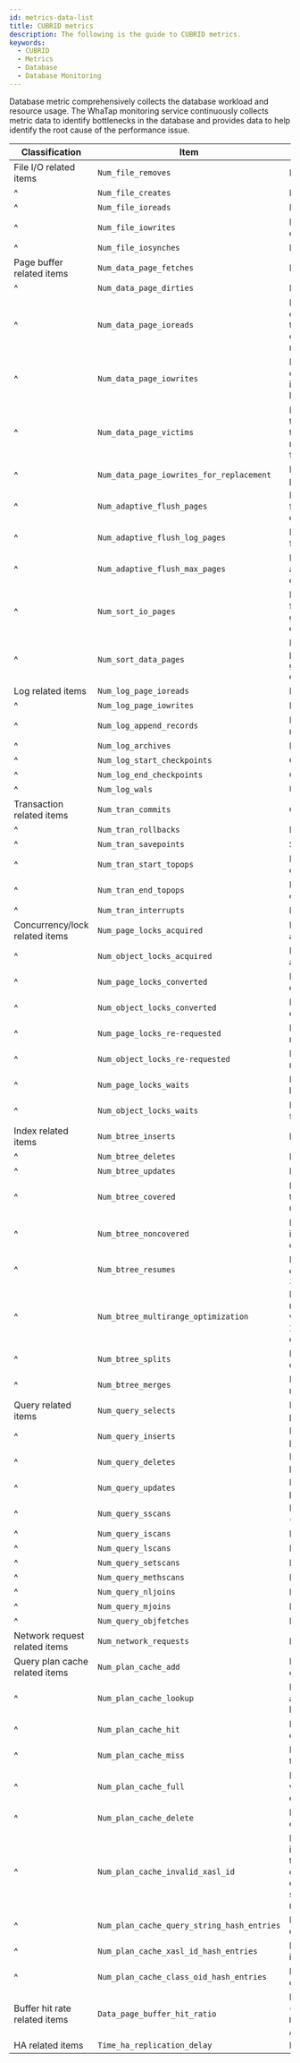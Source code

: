 ```yaml
---
id: metrics-data-list
title: CUBRID metrics
description: The following is the guide to CUBRID metrics.
keywords:
  - CUBRID
  - Metrics
  - Database
  - Database Monitoring
---
```


Database metric comprehensively collects the database workload and resource usage. The WhaTap monitoring service continuously collects metric data to identify bottlenecks in the database and provides data to help identify the root cause of the performance issue.

<div class='db-metric-cubrid'>

| Classification                 | Item                                       | Description                                                                                                                                                                                     |
| ------------------------------ | ------------------------------------------ | ----------------------------------------------------------------------------------------------------------------------------------------------------------------------------------------------- |
| File I/O related items         | `Num_file_removes`                         | Number of deleted files                                                                                                                                                                         |
| ^                              | `Num_file_creates`                         | Number of created files                                                                                                                                                                         |
| ^                              | `Num_file_ioreads`                         | Number of reads from disk                                                                                                                                                                       |
| ^                              | `Num_file_iowrites`                        | Number of cases saved to disk                                                                                                                                                                   |
| ^                              | `Num_file_iosynches`                       | Number of syncs with disk                                                                                                                                                                       |
| Page buffer related items      | `Num_data_page_fetches`                    | Number of fetched pages                                                                                                                                                                         |
| ^                              | `Num_data_page_dirties`                    | Number of dirty pages                                                                                                                                                                           |
| ^                              | `Num_data_page_ioreads`                    | Number of pages read from disk (a higher value indicates the efficiency is lower; correlates with a lower hit rate)                                                          |
| ^                              | `Num_data_page_iowrites`                   | Number of pages written to disk (a greater value indicates the efficiency is lower)                                                                                          |
| ^                              | `Num_data_page_victims`                    | Number of cases the thread that flushes data from buffer to disk, is awakened (not the number of pages being flushed or victims)                                             |
| ^                              | `Num_data_page_iowrites_for_replacement`   | Number of candidate data pages written to disk                                                                                                                                                  |
| ^                              | `Num_adaptive_flush_pages`                 | Number of data pages flushed from data buffer to disk                                                                                                                                           |
| ^                              | `Num_adaptive_flush_log_pages`             | Number of log pages flushed from log buffer to disk                                                                                                                                             |
| ^                              | `Num_adaptive_flush_max_pages`             | Number of data pages allowed for flushing from data and log buffers to disk                                                                                                                     |
| ^                              | `Num_sort_io_pages`                        | Number of pages fetched from disk while sorting (a greater value indicates the efficiency is lower)                                                                          |
| ^                              | `Num_sort_data_pages`                      | Number of pages found from page buffer while sorting (a greater value indicates the efficiency is higher)                                                                    |
| Log related items              | `Num_log_page_ioreads`                     | Number of read log pages                                                                                                                                                                        |
| ^                              | `Num_log_page_iowrites`                    | Number of stored log pages                                                                                                                                                                      |
| ^                              | `Num_log_append_records`                   | Number of added log records                                                                                                                                                                     |
| ^                              | `Num_log_archives`                         | Number of stored logs                                                                                                                                                                           |
| ^                              | `Num_log_start_checkpoints`                | Check point start count                                                                                                                                                                         |
| ^                              | `Num_log_end_checkpoints`                  | Check point end count                                                                                                                                                                           |
| ^                              | `Num_log_wals`                             | Unused                                                                                                                                                                                          |
| Transaction related items      | `Num_tran_commits`                         | Commit count                                                                                                                                                                                    |
| ^                              | `Num_tran_rollbacks`                       | Rollback count                                                                                                                                                                                  |
| ^                              | `Num_tran_savepoints`                      | Save point count                                                                                                                                                                                |
| ^                              | `Num_tran_start_topops`                    | Number of started top operations                                                                                                                                                                |
| ^                              | `Num_tran_end_topops`                      | Number of ended top operations                                                                                                                                                                  |
| ^                              | `Num_tran_interrupts`                      | Number of interrupts                                                                                                                                                                            |
| Concurrency/lock related items | `Num_page_locks_acquired`                  | Number of page locks acquired                                                                                                                                                                   |
| ^                              | `Num_object_locks_acquired`                | Number of object locks acquired                                                                                                                                                                 |
| ^                              | `Num_page_locks_converted`                 | Number of page lock type conversions                                                                                                                                                            |
| ^                              | `Num_object_locks_converted`               | Number of object lock type conversions                                                                                                                                                          |
| ^                              | `Num_page_locks_re-requested`              | Number of page locks re-requested                                                                                                                                                               |
| ^                              | `Num_object_locks_re-requested`            | Number of object locks re-requested                                                                                                                                                             |
| ^                              | `Num_page_locks_waits`                     | Number of pages waiting for lock                                                                                                                                                                |
| ^                              | `Num_object_locks_waits`                   | Number of objects waiting for lock                                                                                                                                                              |
| Index related items            | `Num_btree_inserts`                        | Number of added items                                                                                                                                                                           |
| ^                              | `Num_btree_deletes`                        | Number of deleted items                                                                                                                                                                         |
| ^                              | `Num_btree_updates`                        | Number of updated items                                                                                                                                                                         |
| ^                              | `Num_btree_covered`                        | Number of cases in which the index includes all data upon query                                                                                                                                 |
| ^                              | `Num_btree_noncovered`                     | Number of cases where the index contains some or no data upon query                                                                                                                             |
| ^                              | `Num_btree_resumes`                        | Number of index scans exceeding `index_scan_oid_buffer_pages`                                                                                                                                   |
| ^                              | `Num_btree_multirange_optimization`        | Number of cases where multi-range optimization was performed for `WHERE ... IN ... LIMIT` conditional queries                                                                                   |
| ^                              | `Num_btree_splits`                         | Number of B-tree node division operations                                                                                                                                                       |
| ^                              | `Num_btree_merges`                         | Number of B-tree node merge operations                                                                                                                                                          |
| Query related items            | `Num_query_selects`                        | Number of SELECT queries performed                                                                                                                                                              |
| ^                              | `Num_query_inserts`                        | Number of INSERT queries performed                                                                                                                                                              |
| ^                              | `Num_query_deletes`                        | Number of DELETE queries performed                                                                                                                                                              |
| ^                              | `Num_query_updates`                        | Number of UPDATE queries performed                                                                                                                                                              |
| ^                              | `Num_query_sscans`                         | Number of sequential scans (full scans)                                                                                                                                      |
| ^                              | `Num_query_iscans`                         | Number of index scans                                                                                                                                                                           |
| ^                              | `Num_query_lscans`                         | Number of LIST scans                                                                                                                                                                            |
| ^                              | `Num_query_setscans`                       | Number of SET scans                                                                                                                                                                             |
| ^                              | `Num_query_methscans`                      | Number of METHOD scans                                                                                                                                                                          |
| ^                              | `Num_query_nljoins`                        | Number of nested loop joins                                                                                                                                                                     |
| ^                              | `Num_query_mjoins`                         | Number of merge joins                                                                                                                                                                           |
| ^                              | `Num_query_objfetches`                     | Number of object fetches                                                                                                                                                                        |
| Network request related items  | `Num_network_requests`                     | Number of network requests                                                                                                                                                                      |
| Query plan cache related items | `Num_plan_cache_add`                       | Number of cases where new cache entry has been added                                                                                                                                            |
| ^                              | `Num_plan_cache_lookup`                    | Number of lookups attempted using a specific key                                                                                                                                                |
| ^                              | `Num_plan_cache_hit`                       | Number of entries hit in the query string hash table                                                                                                                                            |
| ^                              | `Num_plan_cache_miss`                      | Number of entries not hit in the query string hash table                                                                                                                                        |
| ^                              | `Num_plan_cache_full`                      | Number of victim searches when the cache entries exceeded the allowed limit                                                                                                                     |
| ^                              | `Num_plan_cache_delete`                    | Number of victimized cache entries                                                                                                                                                              |
| ^                              | `Num_plan_cache_invalid_xasl_id`           | Number of misses for entry in the `xasl_id` hash table. It is the number of errors that occurred when a specific entry was victimized on the server, but the entry was requested by the client. |
| ^                              | `Num_plan_cache_query_string_hash_entries` | Number of entries in the query string hash table                                                                                                                                                |
| ^                              | `Num_plan_cache_xasl_id_hash_entries`      | Number of entries in the xasl id hash table                                                                                                                                                     |
| ^                              | `Num_plan_cache_class_oid_hash_entries`    | Number of entries in the class oid hash table                                                                                                                                                   |
| Buffer hit rate related items  | `Data_page_buffer_hit_ratio`               | Page buffer hit rate<br/>(`Num_data_page_fetches` - `Num_data_page_ioreads`)\*100 / `Num_data_page_fetches`                                                                  |
| HA related items               | `Time_ha_replication_delay`                | Replication delay time (sec)                                                                                                                                                 |

</div>
